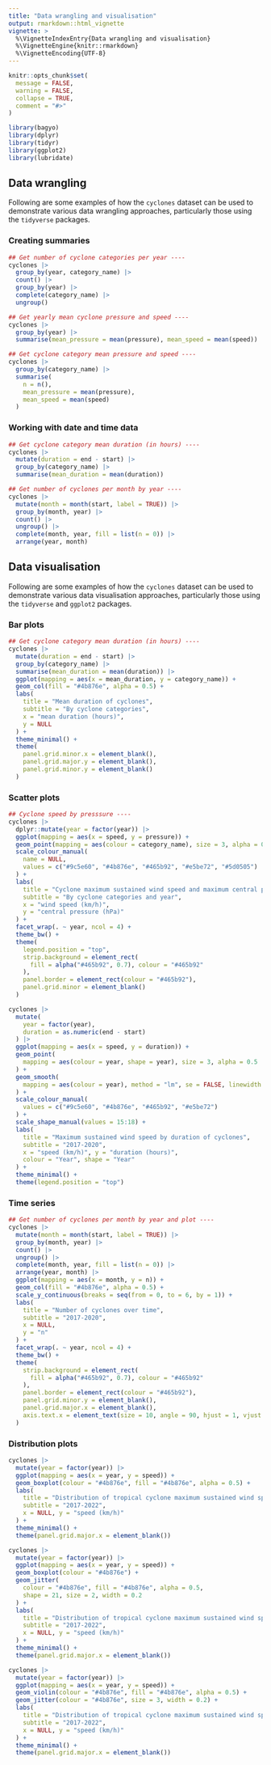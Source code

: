 ```yaml
---
title: "Data wrangling and visualisation"
output: rmarkdown::html_vignette
vignette: >
  %\VignetteIndexEntry{Data wrangling and visualisation}
  %\VignetteEngine{knitr::rmarkdown}
  %\VignetteEncoding{UTF-8}
---
```


```r
knitr::opts_chunk$set(
  message = FALSE,
  warning = FALSE,
  collapse = TRUE,
  comment = "#>"
)
```

```r
library(bagyo)
library(dplyr)
library(tidyr)
library(ggplot2)
library(lubridate)
```

## Data wrangling

Following are some examples of how the `cyclones` dataset can be used to demonstrate various data wrangling approaches, particularly those using the `tidyverse` packages.

### Creating summaries

```r
## Get number of cyclone categories per year ----
cyclones |>
  group_by(year, category_name) |>
  count() |>
  group_by(year) |>
  complete(category_name) |>
  ungroup()
```

```r
## Get yearly mean cyclone pressure and speed ----
cyclones |>
  group_by(year) |>
  summarise(mean_pressure = mean(pressure), mean_speed = mean(speed))
```

```r
## Get cyclone category mean pressure and speed ----
cyclones |>
  group_by(category_name) |>
  summarise(
    n = n(),
    mean_pressure = mean(pressure), 
    mean_speed = mean(speed)
  )
```

### Working with date and time data

```r
## Get cyclone category mean duration (in hours) ----
cyclones |>
  mutate(duration = end - start) |>
  group_by(category_name) |>
  summarise(mean_duration = mean(duration))
```

```r
## Get number of cyclones per month by year ----
cyclones |>
  mutate(month = month(start, label = TRUE)) |>
  group_by(month, year) |>
  count() |>
  ungroup() |>
  complete(month, year, fill = list(n = 0)) |>
  arrange(year, month)
```

## Data visualisation

Following are some examples of how the `cyclones` dataset can be used to demonstrate various data visualisation approaches, particularly those using the `tidyverse` and `ggplot2` packages.

### Bar plots

```r
## Get cyclone category mean duration (in hours) ----
cyclones |>
  mutate(duration = end - start) |>
  group_by(category_name) |>
  summarise(mean_duration = mean(duration)) |>
  ggplot(mapping = aes(x = mean_duration, y = category_name)) +
  geom_col(fill = "#4b876e", alpha = 0.5) +
  labs(
    title = "Mean duration of cyclones",
    subtitle = "By cyclone categories",
    x = "mean duration (hours)",
    y = NULL
  ) +
  theme_minimal() +
  theme(
    panel.grid.minor.x = element_blank(),
    panel.grid.major.y = element_blank(),
    panel.grid.minor.y = element_blank()
  )
```

### Scatter plots

```r
## Cyclone speed by presssure ----
cyclones |>
  dplyr::mutate(year = factor(year)) |>
  ggplot(mapping = aes(x = speed, y = pressure)) +
  geom_point(mapping = aes(colour = category_name), size = 3, alpha = 0.5) +
  scale_colour_manual(
    name = NULL,
    values = c("#9c5e60", "#4b876e", "#465b92", "#e5be72", "#5d0505")
  ) +
  labs(
    title = "Cyclone maximum sustained wind speed and maximum central pressure",
    subtitle = "By cyclone categories and year",
    x = "wind speed (km/h)",
    y = "central pressure (hPa)"
  ) +
  facet_wrap(. ~ year, ncol = 4) +
  theme_bw() +
  theme(
    legend.position = "top",
    strip.background = element_rect(
      fill = alpha("#465b92", 0.7), colour = "#465b92"
    ),
    panel.border = element_rect(colour = "#465b92"),
    panel.grid.minor = element_blank()
  )
```

```r
cyclones |>
  mutate(
    year = factor(year),
    duration = as.numeric(end - start)
  ) |>
  ggplot(mapping = aes(x = speed, y = duration)) +
  geom_point(
    mapping = aes(colour = year, shape = year), size = 3, alpha = 0.5
  ) +
  geom_smooth(
    mapping = aes(colour = year), method = "lm", se = FALSE, linewidth = 0.75
  ) +
  scale_colour_manual(
    values = c("#9c5e60", "#4b876e", "#465b92", "#e5be72")
  ) +
  scale_shape_manual(values = 15:18) +
  labs(
    title = "Maximum sustained wind speed by duration of cyclones",
    subtitle = "2017-2020",
    x = "speed (km/h)", y = "duration (hours)",
    colour = "Year", shape = "Year"
  ) +
  theme_minimal() +
  theme(legend.position = "top")
```

### Time series

```r
## Get number of cyclones per month by year and plot ----
cyclones |>
  mutate(month = month(start, label = TRUE)) |>
  group_by(month, year) |>
  count() |>
  ungroup() |>
  complete(month, year, fill = list(n = 0)) |>
  arrange(year, month) |>
  ggplot(mapping = aes(x = month, y = n)) +
  geom_col(fill = "#4b876e", alpha = 0.5) +
  scale_y_continuous(breaks = seq(from = 0, to = 6, by = 1)) +
  labs(
    title = "Number of cyclones over time",
    subtitle = "2017-2020",
    x = NULL,
    y = "n"
  ) +
  facet_wrap(. ~ year, ncol = 4) +
  theme_bw() +
  theme(
    strip.background = element_rect(
      fill = alpha("#465b92", 0.7), colour = "#465b92"
    ),
    panel.border = element_rect(colour = "#465b92"),
    panel.grid.minor.y = element_blank(),
    panel.grid.major.x = element_blank(),
    axis.text.x = element_text(size = 10, angle = 90, hjust = 1, vjust = 0.5)
  )
```

### Distribution plots

```r
cyclones |>
  mutate(year = factor(year)) |>
  ggplot(mapping = aes(x = year, y = speed)) +
  geom_boxplot(colour = "#4b876e", fill = "#4b876e", alpha = 0.5) +
  labs(
    title = "Distribution of tropical cyclone maximum sustained wind speed",
    subtitle = "2017-2022",
    x = NULL, y = "speed (km/h)"
  ) +
  theme_minimal() +
  theme(panel.grid.major.x = element_blank())
```


```r
cyclones |>
  mutate(year = factor(year)) |>
  ggplot(mapping = aes(x = year, y = speed)) +
  geom_boxplot(colour = "#4b876e") +
  geom_jitter(
    colour = "#4b876e", fill = "#4b876e", alpha = 0.5,
    shape = 21, size = 2, width = 0.2
  ) +
  labs(
    title = "Distribution of tropical cyclone maximum sustained wind speed",
    subtitle = "2017-2022",
    x = NULL, y = "speed (km/h)"
  ) +
  theme_minimal() +
  theme(panel.grid.major.x = element_blank())
```

```r
cyclones |>
  mutate(year = factor(year)) |>
  ggplot(mapping = aes(x = year, y = speed)) +
  geom_violin(colour = "#4b876e", fill = "#4b876e", alpha = 0.5) +
  geom_jitter(colour = "#4b876e", size = 3, width = 0.2) +
  labs(
    title = "Distribution of tropical cyclone maximum sustained wind speed",
    subtitle = "2017-2022",
    x = NULL, y = "speed (km/h)"
  ) +
  theme_minimal() +
  theme(panel.grid.major.x = element_blank())
```

